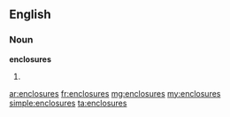 ==English==

===Noun===
'''enclosures'''

# {{plural of|enclosure}}

[[ar:enclosures]]
[[fr:enclosures]]
[[mg:enclosures]]
[[my:enclosures]]
[[simple:enclosures]]
[[ta:enclosures]]